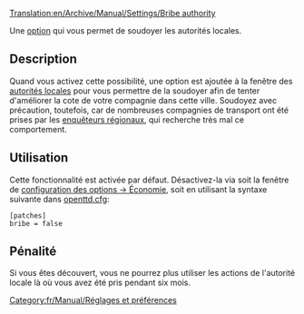 [[Translation:en/Archive/Manual/Settings/Bribe authority]]


Une [[fr/Archive/Manual/Settings/Options avancées|option]] qui vous permet de soudoyer les autorités locales.

== Description ==
Quand vous activez cette possibilité, une option est ajoutée à la fenêtre des [[fr/Manual/Municipalité|autorités locales]] pour vous permettre de la soudoyer afin de tenter d'améliorer la cote de votre compagnie dans cette ville. Soudoyez avec précaution, toutefois, car de nombreuses compagnies de transport ont été prises par les [[fr/Archive/Manual/Enquêteur régional|enquêteurs régionaux]], qui recherche très mal ce comportement. {{fr/Note|Vous ne pouvez pas soudoyer les autorités locales pour augmenter la cote de votre compagnie au-dessus de 'Excellente'}}

== Utilisation ==
Cette fonctionnalité est activée par défaut. Désactivez-la via soit la fenêtre de [[fr/Configurer les ajouts/Économie|configuration des options -> Économie]], soit en utilisant la syntaxe suivante dans [[fr/Archive/Manual/Settings/Openttd.cfg|openttd.cfg]]:
<pre>[patches]
bribe = false</pre>

== Pénalité ==
Si vous êtes découvert, vous ne pourrez plus utiliser les actions de l'autorité locale là où vous avez été pris pendant six mois.

[[Category:fr/Manual/Réglages et préférences]]